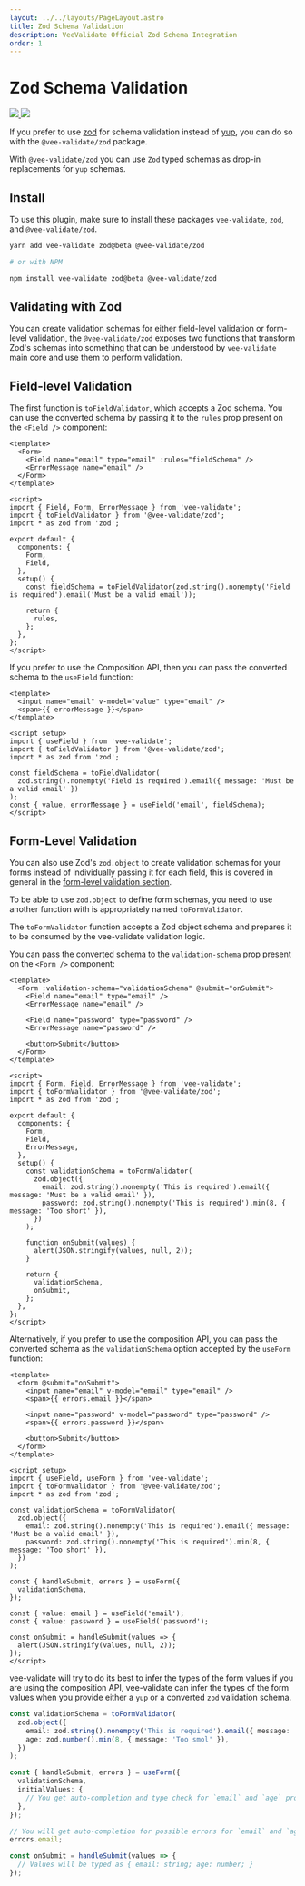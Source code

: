 ```yaml
---
layout: ../../layouts/PageLayout.astro
title: Zod Schema Validation
description: VeeValidate Official Zod Schema Integration
order: 1
---
```



# Zod Schema Validation

<div class="mb-10 w-full flex items-center justify-center">
  <a href="https://vee-validate.logaretm.com/v4/guide/global-validators" target="_blank">
    <img class="h-40" src="https://github.com/logaretm/vee-validate/raw/main/logo.png" />
  </a>

  <a class="ml-4" href="https://vee-validate.logaretm.com/v4/guide/global-validators" target="_blank">
    <img class="h-40" src="https://github.com/colinhacks/zod/raw/master/logo.svg" />
  </a>
</div>

If you prefer to use [zod](https://github.com/colinhacks/zod) for schema validation instead of [yup](https://github.com/jquense/yup), you can do so with the `@vee-validate/zod` package.

With `@vee-validate/zod` you can use `Zod` typed schemas as drop-in replacements for `yup` schemas.

## Install

To use this plugin, make sure to install these packages `vee-validate`, `zod`, and `@vee-validate/zod`.

```sh
yarn add vee-validate zod@beta @vee-validate/zod

# or with NPM

npm install vee-validate zod@beta @vee-validate/zod
```

## Validating with Zod

You can create validation schemas for either field-level validation or form-level validation, the `@vee-validate/zod` exposes two functions that transform Zod's schemas into something that can be understood by `vee-validate` main core and use them to perform validation.

## Field-level Validation

The first function is `toFieldValidator`, which accepts a Zod schema. You can use the converted schema by passing it to the `rules` prop present on the `<Field />` component:

```vue
<template>
  <Form>
    <Field name="email" type="email" :rules="fieldSchema" />
    <ErrorMessage name="email" />
  </Form>
</template>

<script>
import { Field, Form, ErrorMessage } from 'vee-validate';
import { toFieldValidator } from '@vee-validate/zod';
import * as zod from 'zod';

export default {
  components: {
    Form,
    Field,
  },
  setup() {
    const fieldSchema = toFieldValidator(zod.string().nonempty('Field is required').email('Must be a valid email'));

    return {
      rules,
    };
  },
};
</script>
```

If you prefer to use the Composition API, then you can pass the converted schema to the `useField` function:

```vue
<template>
  <input name="email" v-model="value" type="email" />
  <span>{{ errorMessage }}</span>
</template>

<script setup>
import { useField } from 'vee-validate';
import { toFieldValidator } from '@vee-validate/zod';
import * as zod from 'zod';

const fieldSchema = toFieldValidator(
  zod.string().nonempty('Field is required').email({ message: 'Must be a valid email' })
);
const { value, errorMessage } = useField('email', fieldSchema);
</script>
```

## Form-Level Validation

You can also use Zod's `zod.object` to create validation schemas for your forms instead of individually passing it for each field, this is covered in general in the [form-level validation section](/guide/components/validation).

To be able to use `zod.object` to define form schemas, you need to use another function with is appropriately named `toFormValidator`.

The `toFormValidator` function accepts a Zod object schema and prepares it to be consumed by the vee-validate validation logic.

You can pass the converted schema to the `validation-schema` prop present on the `<Form />` component:

```vue
<template>
  <Form :validation-schema="validationSchema" @submit="onSubmit">
    <Field name="email" type="email" />
    <ErrorMessage name="email" />

    <Field name="password" type="password" />
    <ErrorMessage name="password" />

    <button>Submit</button>
  </Form>
</template>

<script>
import { Form, Field, ErrorMessage } from 'vee-validate';
import { toFormValidator } from '@vee-validate/zod';
import * as zod from 'zod';

export default {
  components: {
    Form,
    Field,
    ErrorMessage,
  },
  setup() {
    const validationSchema = toFormValidator(
      zod.object({
        email: zod.string().nonempty('This is required').email({ message: 'Must be a valid email' }),
        password: zod.string().nonempty('This is required').min(8, { message: 'Too short' }),
      })
    );

    function onSubmit(values) {
      alert(JSON.stringify(values, null, 2));
    }

    return {
      validationSchema,
      onSubmit,
    };
  },
};
</script>
```

Alternatively, if you prefer to use the composition API, you can pass the converted schema as the `validationSchema` option accepted by the `useForm` function:

```vue
<template>
  <form @submit="onSubmit">
    <input name="email" v-model="email" type="email" />
    <span>{{ errors.email }}</span>

    <input name="password" v-model="password" type="password" />
    <span>{{ errors.password }}</span>

    <button>Submit</button>
  </form>
</template>

<script setup>
import { useField, useForm } from 'vee-validate';
import { toFormValidator } from '@vee-validate/zod';
import * as zod from 'zod';

const validationSchema = toFormValidator(
  zod.object({
    email: zod.string().nonempty('This is required').email({ message: 'Must be a valid email' }),
    password: zod.string().nonempty('This is required').min(8, { message: 'Too short' }),
  })
);

const { handleSubmit, errors } = useForm({
  validationSchema,
});

const { value: email } = useField('email');
const { value: password } = useField('password');

const onSubmit = handleSubmit(values => {
  alert(JSON.stringify(values, null, 2));
});
</script>
```

<DocTip title="TypeScript Form Values Inference">

vee-validate will try to do its best to infer the types of the form values if you are using the composition API, vee-validate can infer the types of the form values when you provide either a `yup` or a converted `zod` validation schema.

```ts
const validationSchema = toFormValidator(
  zod.object({
    email: zod.string().nonempty('This is required').email({ message: 'Must be a valid email' }),
    age: zod.number().min(8, { message: 'Too smol' }),
  })
);

const { handleSubmit, errors } = useForm({
  validationSchema,
  initialValues: {
    // You get auto-completion and type check for `email` and `age` properties
  },
});

// You will get auto-completion for possible errors for `email` and `age`
errors.email;

const onSubmit = handleSubmit(values => {
  // Values will be typed as { email: string; age: number; }
});
```

</DocTip>
